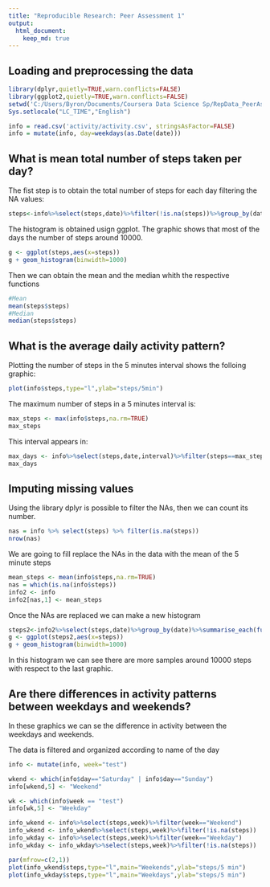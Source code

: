```yaml
---
title: "Reproducible Research: Peer Assessment 1"
output: 
  html_document:
    keep_md: true
---
```



## Loading and preprocessing the data

```r
library(dplyr,quietly=TRUE,warn.conflicts=FALSE)
library(ggplot2,quietly=TRUE,warn.conflicts=FALSE)
setwd('C:/Users/Byron/Documents/Coursera Data Science Sp/RepData_PeerAssessment1')
Sys.setlocale("LC_TIME","English")
```
```r
info = read.csv('activity/activity.csv', stringsAsFactor=FALSE)
info = mutate(info, day=weekdays(as.Date(date)))
```


## What is mean total number of steps taken per day?
The fist step is to obtain the total number of steps for each day filtering the NA values:
```r
steps<-info%>%select(steps,date)%>%filter(!is.na(steps))%>%group_by(date)%>%summarise_each(funs(sum))
```

The histogram is obtained usign ggplot. The graphic shows that most of the days the number of steps around 10000.

```r
g <- ggplot(steps,aes(x=steps))
g + geom_histogram(binwidth=1000)

```

Then we can obtain the mean and the median whith the respective functions
```r
#Mean
mean(steps$steps)
#Median
median(steps$steps)
```


## What is the average daily activity pattern?

Plotting the number of steps in the 5 minutes interval shows the folloing graphic:

```r
plot(info$steps,type="l",ylab="steps/5min")

```

The maximum number of steps in a 5 minutes interval is:
```r
max_steps <- max(info$steps,na.rm=TRUE)
max_steps
```
This interval appears in:
```r
max_days <- info%>%select(steps,date,interval)%>%filter(steps==max_steps)
max_days
```

## Imputing missing values
Using the library dplyr is possible to filter the NAs, then we can count its number.
```r
nas = info %>% select(steps) %>% filter(is.na(steps))
nrow(nas)
```

We are going to fill replace the NAs in the data with the mean of the 5 minute steps
```r
mean_steps <- mean(info$steps,na.rm=TRUE)
nas = which(is.na(info$steps))
info2 <- info
info2[nas,1] <- mean_steps
```  

Once the NAs are replaced we can make a new histogram
```r
steps2<-info2%>%select(steps,date)%>%group_by(date)%>%summarise_each(funs(sum))
g <- ggplot(steps2,aes(x=steps))
g + geom_histogram(binwidth=1000)
```

In this histogram we can see there are more samples around 10000 steps with respect to the last graphic.

## Are there differences in activity patterns between weekdays and weekends?

In these graphics we can se the difference in activity between the weekdays and weekends.  

The data is filtered and organized according to name of the day
```r
info <- mutate(info, week="test")

wkend <- which(info$day=="Saturday" | info$day=="Sunday")
info[wkend,5] <- "Weekend"

wk <- which(info$week == "test")
info[wk,5] <- "Weekday"

info_wkend <- info%>%select(steps,week)%>%filter(week=="Weekend")
info_wkend <- info_wkend%>%select(steps,week)%>%filter(!is.na(steps))
info_wkday <- info%>%select(steps,week)%>%filter(week=="Weekday")
info_wkday <- info_wkday%>%select(steps,week)%>%filter(!is.na(steps))

par(mfrow=c(2,1))
plot(info_wkend$steps,type="l",main="Weekends",ylab="steps/5 min")
plot(info_wkday$steps,type="l",main="Weekdays",ylab="steps/5 min")
```





